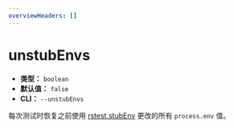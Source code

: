 ```yaml
---
overviewHeaders: []
---
```


# unstubEnvs

- **类型：** `boolean`
- **默认值：** `false`
- **CLI：** `--unstubEnvs`

每次测试时恢复之前使用 [rstest.stubEnv](/api/rstest/utilities#rsteststubenv) 更改的所有 `process.env` 值。
